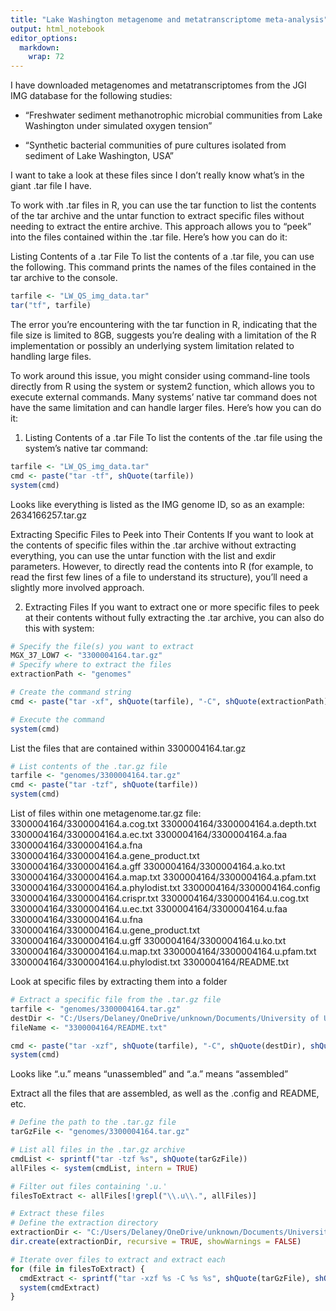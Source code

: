 ```yaml
---
title: "Lake Washington metagenome and metatranscriptome meta-analysis"
output: html_notebook
editor_options: 
  markdown: 
    wrap: 72
---
```


I have downloaded metagenomes and metatranscriptomes from the JGI IMG database for the following studies:

-   "Freshwater sediment methanotrophic microbial communities from Lake Washington under simulated oxygen tension"

-   "Synthetic bacterial communities of pure cultures isolated from sediment of Lake Washington, USA"

I want to take a look at these files since I don't really know what's in the giant .tar file I have.

To work with .tar files in R, you can use the tar function to list the contents of the tar archive and the untar function to extract specific files without needing to extract the entire archive. This approach allows you to "peek" into the files contained within the .tar file. Here’s how you can do it:

Listing Contents of a .tar File
To list the contents of a .tar file, you can use the following. This command prints the names of the files contained in the tar archive to the console.
```r
tarfile <- "LW_QS_img_data.tar"
tar("tf", tarfile)
```

The error you're encountering with the tar function in R, indicating that the file size is limited to 8GB, suggests you're dealing with a limitation of the R implementation or possibly an underlying system limitation related to handling large files.

To work around this issue, you might consider using command-line tools directly from R using the system or system2 function, which allows you to execute external commands. Many systems' native tar command does not have the same limitation and can handle larger files. Here's how you can do it:

1. Listing Contents of a .tar File
To list the contents of the .tar file using the system's native tar command:
```r
tarfile <- "LW_QS_img_data.tar"
cmd <- paste("tar -tf", shQuote(tarfile))
system(cmd)
```

Looks like everything is listed as the IMG genome ID, so as an example: 2634166257.tar.gz


Extracting Specific Files to Peek into Their Contents
If you want to look at the contents of specific files within the .tar archive without extracting everything, you can use the untar function with the list and exdir parameters. However, to directly read the contents into R (for example, to read the first few lines of a file to understand its structure), you'll need a slightly more involved approach.

2. Extracting Files
If you want to extract one or more specific files to peek at their contents without fully extracting the .tar archive, you can also do this with system:

```r
# Specify the file(s) you want to extract
MGX_37_LOW7 <- "3300004164.tar.gz"
# Specify where to extract the files
extractionPath <- "genomes"

# Create the command string
cmd <- paste("tar -xf", shQuote(tarfile), "-C", shQuote(extractionPath), shQuote(MGX_37_LOW7))

# Execute the command
system(cmd)
```

List the files that are contained within 3300004164.tar.gz
```r
# List contents of the .tar.gz file
tarfile <- "genomes/3300004164.tar.gz"
cmd <- paste("tar -tzf", shQuote(tarfile))
system(cmd)
```
List of files within one metagenome.tar.gz file: 
  3300004164/3300004164.a.cog.txt
  3300004164/3300004164.a.depth.txt
  3300004164/3300004164.a.ec.txt
  3300004164/3300004164.a.faa
  3300004164/3300004164.a.fna
  3300004164/3300004164.a.gene_product.txt
  3300004164/3300004164.a.gff
  3300004164/3300004164.a.ko.txt
  3300004164/3300004164.a.map.txt
  3300004164/3300004164.a.pfam.txt
  3300004164/3300004164.a.phylodist.txt
  3300004164/3300004164.config
  3300004164/3300004164.crispr.txt
  3300004164/3300004164.u.cog.txt
  3300004164/3300004164.u.ec.txt
  3300004164/3300004164.u.faa
  3300004164/3300004164.u.fna
  3300004164/3300004164.u.gene_product.txt
  3300004164/3300004164.u.gff
  3300004164/3300004164.u.ko.txt
  3300004164/3300004164.u.map.txt
  3300004164/3300004164.u.pfam.txt
  3300004164/3300004164.u.phylodist.txt
  3300004164/README.txt

Look at specific files by extracting them into a folder
```r
# Extract a specific file from the .tar.gz file
tarfile <- "genomes/3300004164.tar.gz"
destDir <- "C:/Users/Delaney/OneDrive/unknown/Documents/University of Utah/Puri Lab/4. Lake Washington/LW_QS_R/Lake_Washington_QS"  # Make sure to use forward slashes or double backslashes
fileName <- "3300004164/README.txt"

cmd <- paste("tar -xzf", shQuote(tarfile), "-C", shQuote(destDir), shQuote(fileName))
system(cmd)
```

Looks like ".u." means "unassembled" and ".a." means "assembled"

Extract all the files that are assembled, as well as the .config and README, etc. 
```r
# Define the path to the .tar.gz file
tarGzFile <- "genomes/3300004164.tar.gz"

# List all files in the .tar.gz archive
cmdList <- sprintf("tar -tzf %s", shQuote(tarGzFile))
allFiles <- system(cmdList, intern = TRUE)

# Filter out files containing '.u.'
filesToExtract <- allFiles[!grepl("\\.u\\.", allFiles)]

# Extract these files
# Define the extraction directory
extractionDir <- "C:/Users/Delaney/OneDrive/unknown/Documents/University of Utah/Puri Lab/4. Lake Washington/LW_QS_R/Lake_Washington_QS"
dir.create(extractionDir, recursive = TRUE, showWarnings = FALSE)

# Iterate over files to extract and extract each
for (file in filesToExtract) {
  cmdExtract <- sprintf("tar -xzf %s -C %s %s", shQuote(tarGzFile), shQuote(extractionDir), file)
  system(cmdExtract)
}
```


